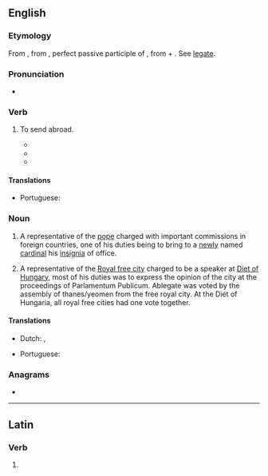 ==English==

===Etymology===
From {{etyl|fr|en}} {{m|fr|ablegat|ablégate}}, from {{etyl|la|en}} {{m|la|ablēgātus}}, perfect passive participle of {{m|la|ablēgō||I send off or away; banish}}, from {{m|la|ab||from, away from}} + {{m|la|lēgō||I dispatch, send on a commission}}. See [[legate]].

===Pronunciation===
* {{a|US}} {{IPA|/ˈæ.bləˌɡeɪt/|/ˈæ.bləˌɡət/|lang=en}}

===Verb===
{{en-verb|ablegat}}

# {{lb|en|obsolete}} To send abroad.
#* {{quote-book|passage=Thou hellish Dog, Depart, or I will amand, '''ablegate''', and send thee to some vast and horrid Desert.|author=R. Carpenter|title=Pragmatical Jesuit 64|year=c. 1660}}
#* {{quote-book|year=1795|title=Elisa Powell, or Trials of sensibility|passage=The evil which you imav gine, therefore, is so far from being really felt, that we are now sufferers by the bad policy of our ancestors, in '''ablegating''' their poor to till the wilds of America; and maintaining them there at an enormous expence|author=Elisa Powell}}
#* {{quote-book|passage=Couriers were '''ablegated''' from all points of the vicinage, to secure the adjuments of pharmacopolists, chirurgeons, and even of amethodists; but their prescriptions had no consimilitude.|year=1870|title=Letters to Squire Pedant: In the East|author=Samuel Klinefelter Hoshour}}

====Translations====
{{trans-top|to send abroad}}
* Portuguese: {{t+|pt|ablegar}}
{{trans-mid}}
{{trans-bottom}}

===Noun===
{{en-noun}}

# {{lb|en|Roman Catholicism}} A representative of the [[pope]] charged with important commissions in foreign countries, one of his duties being to bring to a [[newly]] named [[cardinal]] his [[insignia]] of office.
# {{lb|en|Self-government of "small" nobility in Hungarian Kingdom}} A representative of the [[Royal free city]] charged to be a speaker at [[Diet of Hungary]], most of his duties was to express the opinion of the city at the proceedings of Parlamentum Publicum. Ablegate was voted by the assembly of thanes/yeomen from the free royal city. At the Diet of Hungaria, all royal free cities had one vote together.

====Translations====
{{trans-top|representative of the pope in foreign countries}}
* Dutch: {{t|nl|ablegaat|m}}, {{t|nl|pauselijke gezant|m}}
{{trans-mid}}
* Portuguese: {{t|pt|ablegado|m}}
{{trans-bottom}}

===Anagrams===
* {{anagrams|en|gateable}}

----

==Latin==

===Verb===
{{la-verb-form|ablēgāte}}

# {{inflection of|ablēgō||1|p|pres|actv|impr|lang=la}}